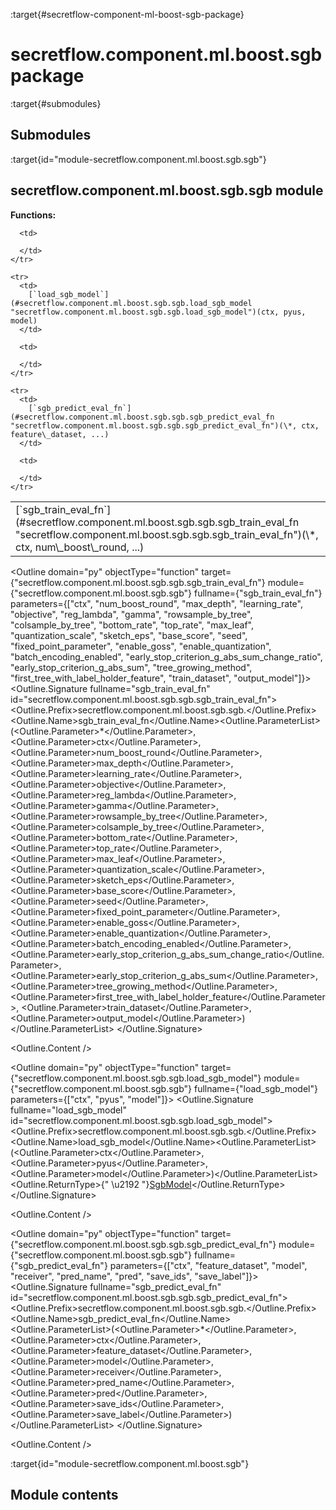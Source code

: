 :target{#secretflow-component-ml-boost-sgb-package}

# secretflow\.component.ml.boost.sgb package

:target{#submodules}

## Submodules

:target{id="module-secretflow.component.ml.boost.sgb.sgb"}

## secretflow\.component.ml.boost.sgb.sgb module

<strong>Functions:</strong>

<table>
  <tbody>
    <tr>
      <td>
        [`sgb_train_eval_fn`](#secretflow.component.ml.boost.sgb.sgb.sgb_train_eval_fn "secretflow.component.ml.boost.sgb.sgb.sgb_train_eval_fn")(\*, ctx, num\_boost\_round, ...)
      </td>

      <td>

      </td>
    </tr>

    <tr>
      <td>
        [`load_sgb_model`](#secretflow.component.ml.boost.sgb.sgb.load_sgb_model "secretflow.component.ml.boost.sgb.sgb.load_sgb_model")(ctx, pyus, model)
      </td>

      <td>

      </td>
    </tr>

    <tr>
      <td>
        [`sgb_predict_eval_fn`](#secretflow.component.ml.boost.sgb.sgb.sgb_predict_eval_fn "secretflow.component.ml.boost.sgb.sgb.sgb_predict_eval_fn")(\*, ctx, feature\_dataset, ...)
      </td>

      <td>

      </td>
    </tr>
  </tbody>
</table>

<Outline domain="py" objectType="function" target={"secretflow.component.ml.boost.sgb.sgb.sgb_train_eval_fn"} module={"secretflow.component.ml.boost.sgb.sgb"} fullname={"sgb_train_eval_fn"} parameters={["ctx", "num_boost_round", "max_depth", "learning_rate", "objective", "reg_lambda", "gamma", "rowsample_by_tree", "colsample_by_tree", "bottom_rate", "top_rate", "max_leaf", "quantization_scale", "sketch_eps", "base_score", "seed", "fixed_point_parameter", "enable_goss", "enable_quantization", "batch_encoding_enabled", "early_stop_criterion_g_abs_sum_change_ratio", "early_stop_criterion_g_abs_sum", "tree_growing_method", "first_tree_with_label_holder_feature", "train_dataset", "output_model"]}>
  <Outline.Signature fullname="sgb_train_eval_fn" id="secretflow.component.ml.boost.sgb.sgb.sgb_train_eval_fn">
    <Outline.Prefix>secretflow\.component.ml.boost.sgb.sgb.</Outline.Prefix><Outline.Name>sgb\_train\_eval\_fn</Outline.Name><Outline.ParameterList><span>(</span><Outline.Parameter><span>\*</span></Outline.Parameter>, <Outline.Parameter><span className="name">ctx</span></Outline.Parameter>, <Outline.Parameter><span className="name">num\_boost\_round</span></Outline.Parameter>, <Outline.Parameter><span className="name">max\_depth</span></Outline.Parameter>, <Outline.Parameter><span className="name">learning\_rate</span></Outline.Parameter>, <Outline.Parameter><span className="name">objective</span></Outline.Parameter>, <Outline.Parameter><span className="name">reg\_lambda</span></Outline.Parameter>, <Outline.Parameter><span className="name">gamma</span></Outline.Parameter>, <Outline.Parameter><span className="name">rowsample\_by\_tree</span></Outline.Parameter>, <Outline.Parameter><span className="name">colsample\_by\_tree</span></Outline.Parameter>, <Outline.Parameter><span className="name">bottom\_rate</span></Outline.Parameter>, <Outline.Parameter><span className="name">top\_rate</span></Outline.Parameter>, <Outline.Parameter><span className="name">max\_leaf</span></Outline.Parameter>, <Outline.Parameter><span className="name">quantization\_scale</span></Outline.Parameter>, <Outline.Parameter><span className="name">sketch\_eps</span></Outline.Parameter>, <Outline.Parameter><span className="name">base\_score</span></Outline.Parameter>, <Outline.Parameter><span className="name">seed</span></Outline.Parameter>, <Outline.Parameter><span className="name">fixed\_point\_parameter</span></Outline.Parameter>, <Outline.Parameter><span className="name">enable\_goss</span></Outline.Parameter>, <Outline.Parameter><span className="name">enable\_quantization</span></Outline.Parameter>, <Outline.Parameter><span className="name">batch\_encoding\_enabled</span></Outline.Parameter>, <Outline.Parameter><span className="name">early\_stop\_criterion\_g\_abs\_sum\_change\_ratio</span></Outline.Parameter>, <Outline.Parameter><span className="name">early\_stop\_criterion\_g\_abs\_sum</span></Outline.Parameter>, <Outline.Parameter><span className="name">tree\_growing\_method</span></Outline.Parameter>, <Outline.Parameter><span className="name">first\_tree\_with\_label\_holder\_feature</span></Outline.Parameter>, <Outline.Parameter><span className="name">train\_dataset</span></Outline.Parameter>, <Outline.Parameter><span className="name">output\_model</span></Outline.Parameter><span>)</span></Outline.ParameterList>
  </Outline.Signature>

  <Outline.Content />
</Outline>

<Outline domain="py" objectType="function" target={"secretflow.component.ml.boost.sgb.sgb.load_sgb_model"} module={"secretflow.component.ml.boost.sgb.sgb"} fullname={"load_sgb_model"} parameters={["ctx", "pyus", "model"]}>
  <Outline.Signature fullname="load_sgb_model" id="secretflow.component.ml.boost.sgb.sgb.load_sgb_model">
    <Outline.Prefix>secretflow\.component.ml.boost.sgb.sgb.</Outline.Prefix><Outline.Name>load\_sgb\_model</Outline.Name><Outline.ParameterList><span>(</span><Outline.Parameter><span className="name">ctx</span></Outline.Parameter>, <Outline.Parameter><span className="name">pyus</span></Outline.Parameter>, <Outline.Parameter><span className="name">model</span></Outline.Parameter><span>)</span></Outline.ParameterList><Outline.ReturnType><span>{" \u2192 "}</span>[SgbModel](secretflow.ml.boost.ml.boost.sgb_v.mdx#secretflow.ml.boost.sgb_v.model.SgbModel "secretflow.ml.boost.sgb_v.model.SgbModel")</Outline.ReturnType>
  </Outline.Signature>

  <Outline.Content />
</Outline>

<Outline domain="py" objectType="function" target={"secretflow.component.ml.boost.sgb.sgb.sgb_predict_eval_fn"} module={"secretflow.component.ml.boost.sgb.sgb"} fullname={"sgb_predict_eval_fn"} parameters={["ctx", "feature_dataset", "model", "receiver", "pred_name", "pred", "save_ids", "save_label"]}>
  <Outline.Signature fullname="sgb_predict_eval_fn" id="secretflow.component.ml.boost.sgb.sgb.sgb_predict_eval_fn">
    <Outline.Prefix>secretflow\.component.ml.boost.sgb.sgb.</Outline.Prefix><Outline.Name>sgb\_predict\_eval\_fn</Outline.Name><Outline.ParameterList><span>(</span><Outline.Parameter><span>\*</span></Outline.Parameter>, <Outline.Parameter><span className="name">ctx</span></Outline.Parameter>, <Outline.Parameter><span className="name">feature\_dataset</span></Outline.Parameter>, <Outline.Parameter><span className="name">model</span></Outline.Parameter>, <Outline.Parameter><span className="name">receiver</span></Outline.Parameter>, <Outline.Parameter><span className="name">pred\_name</span></Outline.Parameter>, <Outline.Parameter><span className="name">pred</span></Outline.Parameter>, <Outline.Parameter><span className="name">save\_ids</span></Outline.Parameter>, <Outline.Parameter><span className="name">save\_label</span></Outline.Parameter><span>)</span></Outline.ParameterList>
  </Outline.Signature>

  <Outline.Content />
</Outline>

:target{id="module-secretflow.component.ml.boost.sgb"}

## Module contents
